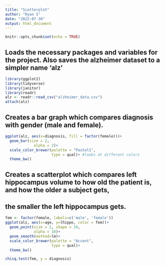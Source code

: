 ```yaml
---
title: "Scatterplot"
author: "Ryan S"
date: "2022-07-30"
output: html_document
---
```


```r
knitr::opts_chunk$set(echo = TRUE)
```

## Loads the necessary packages and variables for the project. Also saves the alzheimer dataset to a simpler name 'alz'
```r
library(ggplot2)
library(tidyverse)
library(janitor)
library(readr)
alz <- readr::read_csv("alzheimer_data.csv")
attach(alz)
```

## Creates a bar graph which compares diagnosis with gender (male and female). 
```r
ggplot(alz, aes(x=diagnosis, fill = factor(female)))+
  geom_bar(size = 2,
             alpha = 2)+
  scale_color_brewer(palette = "Pastel1",
                     type = qual)+ #looks at different colors
  theme_bw()
```

## Creates a scatterplot which compares left hippocampus volume to how old the patient is, and how the older a subject gets,
## the smaller the left hippocampus gets.
```r
fem <- factor(female, labels=c('male', 'female'))
ggplot(alz, aes(x=age, y=lhippo, color = fem))+
  geom_point(size = 2, shape = 16,
             alpha = 10)+
  geom_smooth(method=lm)+
  scale_color_brewer(palette = "Accent",
                     type = qual)+
  theme_bw()
```

```r
chisq.test(fem, y = diagnosis)
```